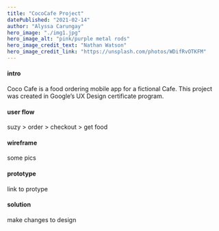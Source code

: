 ```yaml
---
title: "CocoCafe Project"
datePublished: "2021-02-14"
author: "Alyssa Carungay"
hero_image: "./img1.jpg"
hero_image_alt: "pink/purple metal rods"
hero_image_credit_text: "Nathan Watson"
hero_image_credit_link: "https://unsplash.com/photos/WDifRvOTKFM"
---
```


#### intro
Coco Cafe is a food ordering mobile app for a fictional Cafe. 
This project was created in Google’s UX Design certificate program. 

#### user flow
suzy > order > checkout > get food

#### wireframe
some pics

#### prototype
link to protype

#### solution
make changes to design
